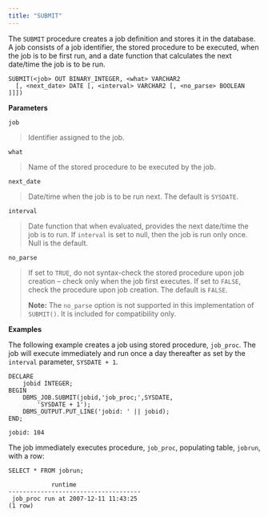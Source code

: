 ```yaml
---
title: "SUBMIT"
---
```




The `SUBMIT` procedure creates a job definition and stores it in the database. A job consists of a job identifier, the stored procedure to be executed, when the job is to be first run, and a date function that calculates the next date/time the job is to be run.

    SUBMIT(<job> OUT BINARY_INTEGER, <what> VARCHAR2
      [, <next_date> DATE [, <interval> VARCHAR2 [, <no_parse> BOOLEAN ]]])

**Parameters**

`job`

> Identifier assigned to the job.

`what`

> Name of the stored procedure to be executed by the job.

`next_date`

> Date/time when the job is to be run next. The default is `SYSDATE`.

`interval`

> Date function that when evaluated, provides the next date/time the job is to run. If `interval` is set to null, then the job is run only once. Null is the default.

`no_parse`

> If set to `TRUE`, do not syntax-check the stored procedure upon job creation – check only when the job first executes. If set to `FALSE`, check the procedure upon job creation. The default is `FALSE`.
>
> **Note:** The `no_parse` option is not supported in this implementation of `SUBMIT()`. It is included for compatibility only.
>
>

**Examples**

The following example creates a job using stored procedure, `job_proc`. The job will execute immediately and run once a day thereafter as set by the `interval` parameter, `SYSDATE + 1`.

    DECLARE
        jobid INTEGER;
    BEGIN
        DBMS_JOB.SUBMIT(jobid,'job_proc;',SYSDATE,
            'SYSDATE + 1');
        DBMS_OUTPUT.PUT_LINE('jobid: ' || jobid);
    END;

    jobid: 104

The job immediately executes procedure, `job_proc`, populating table, `jobrun`, with a row:

    SELECT * FROM jobrun;

                runtime
    -------------------------------------
     job_proc run at 2007-12-11 11:43:25
    (1 row)
